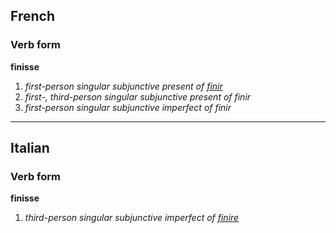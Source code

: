==French==
===Verb form===
'''finisse'''

# ''first-person singular subjunctive present of [[finir]]''
# ''first-, third-person singular subjunctive present of finir''
# ''first-person singular subjunctive imperfect of finir''

----

==Italian==
===Verb form===
'''finisse'''

# ''third-person singular subjunctive imperfect of [[finire]]''